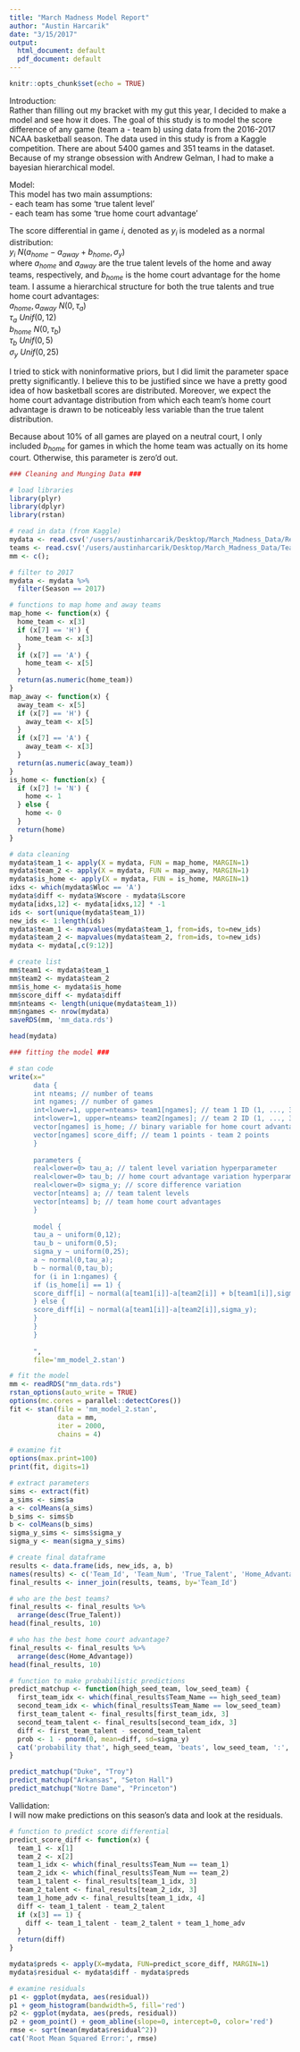 ```yaml
---
title: "March Madness Model Report"
author: "Austin Harcarik"
date: "3/15/2017"
output:
  html_document: default
  pdf_document: default
---
```


```r
knitr::opts_chunk$set(echo = TRUE)
```

Introduction:  
Rather than filling out my bracket with my gut this year, I decided to make a model and see how it does. The goal of this study is to model the score difference of any game (team a - team b) using data from the 2016-2017 NCAA basketball season. The data used in this study is from a Kaggle competition. There are about 5400 games and 351 teams in the dataset. Because of my strange obsession with Andrew Gelman, I had to make a bayesian hierarchical model. 

Model:  
This model has two main assumptions:  
- each team has some 'true talent level'  
- each team has some 'true home court advantage'   

The score differential in game $i$, denoted as $y_i$ is modeled as a normal distribution:  
$y_i ~ N(a_{home} - a_{away} + b_{home}, \sigma_y)$  
where $a_{home}$ and $a_{away}$ are the true talent levels of the home and away teams, respectively, and $b_{home}$ is the home court advantage for the home team. I assume a hierarchical structure for both the true talents and true home court advantages:  
$a_{home}, a_{away} ~ N(0, \tau_a)$  
$\tau_a ~ Unif(0, 12)$  
$b_{home} ~ N(0, \tau_b)$  
$\tau_b ~ Unif(0, 5)$  
$\sigma_y ~ Unif(0, 25)$  

I tried to stick with noninformative priors, but I did limit the parameter space pretty significantly. I believe this to be justified since we have a pretty good idea of how basketball scores are distributed. Moreover, we expect the home court advantage distribution from which each team's home court advantage is drawn to be noticeably less variable than the true talent distribution. 

Because about 10% of all games are played on a neutral court, I only included $b_{home}$ for games in which the home team was actually on its home court. Otherwise, this parameter is zero'd out. 

```r
### Cleaning and Munging Data ### 

# load libraries
library(plyr)
library(dplyr)
library(rstan)

# read in data (from Kaggle)
mydata <- read.csv('/users/austinharcarik/Desktop/March_Madness_Data/RegularSeasonCompactResults.csv')
teams <- read.csv('/users/austinharcarik/Desktop/March_Madness_Data/Teams.csv')
mm <- c();

# filter to 2017
mydata <- mydata %>%
  filter(Season == 2017)

# functions to map home and away teams 
map_home <- function(x) {
  home_team <- x[3]
  if (x[7] == 'H') {
    home_team <- x[3]
  }
  if (x[7] == 'A') {
    home_team <- x[5]
  }
  return(as.numeric(home_team))
}
map_away <- function(x) {
  away_team <- x[5]
  if (x[7] == 'H') {
    away_team <- x[5]
  }
  if (x[7] == 'A') {
    away_team <- x[3]
  }
  return(as.numeric(away_team))
}
is_home <- function(x) {
  if (x[7] != 'N') {
    home <- 1
  } else {
    home <- 0
  }
  return(home)
}

# data cleaning 
mydata$team_1 <- apply(X = mydata, FUN = map_home, MARGIN=1)
mydata$team_2 <- apply(X = mydata, FUN = map_away, MARGIN=1)
mydata$is_home <- apply(X = mydata, FUN = is_home, MARGIN=1)
idxs <- which(mydata$Wloc == 'A')
mydata$diff <- mydata$Wscore - mydata$Lscore
mydata[idxs,12] <- mydata[idxs,12] * -1
ids <- sort(unique(mydata$team_1))
new_ids <- 1:length(ids)
mydata$team_1 <- mapvalues(mydata$team_1, from=ids, to=new_ids)
mydata$team_2 <- mapvalues(mydata$team_2, from=ids, to=new_ids)
mydata <- mydata[,c(9:12)]

# create list 
mm$team1 <- mydata$team_1
mm$team2 <- mydata$team_2
mm$is_home <- mydata$is_home
mm$score_diff <- mydata$diff
mm$nteams <- length(unique(mydata$team_1))
mm$ngames <- nrow(mydata)
saveRDS(mm, 'mm_data.rds')

head(mydata)
```

```r
### fitting the model ###

# stan code 
write(x="
      data {
      int nteams; // number of teams 
      int ngames; // number of games
      int<lower=1, upper=nteams> team1[ngames]; // team 1 ID (1, ..., 351)
      int<lower=1, upper=nteams> team2[ngames]; // team 2 ID (1, ..., 351)
      vector[ngames] is_home; // binary variable for home court advantage 
      vector[ngames] score_diff; // team 1 points - team 2 points 
      }
      
      parameters {
      real<lower=0> tau_a; // talent level variation hyperparameter
      real<lower=0> tau_b; // home court advantage variation hyperparameter
      real<lower=0> sigma_y; // score difference variation 
      vector[nteams] a; // team talent levels 
      vector[nteams] b; // team home court advantages
      }
      
      model {
      tau_a ~ uniform(0,12);
      tau_b ~ uniform(0,5);
      sigma_y ~ uniform(0,25);
      a ~ normal(0,tau_a);
      b ~ normal(0,tau_b);
      for (i in 1:ngames) {
      if (is_home[i] == 1) {
      score_diff[i] ~ normal(a[team1[i]]-a[team2[i]] + b[team1[i]],sigma_y);
      } else {
      score_diff[i] ~ normal(a[team1[i]]-a[team2[i]],sigma_y);
      }
      } 
      } 
      
      ", 
      file='mm_model_2.stan')

# fit the model 
mm <- readRDS("mm_data.rds")
rstan_options(auto_write = TRUE)
options(mc.cores = parallel::detectCores())
fit <- stan(file = 'mm_model_2.stan', 
            data = mm, 
            iter = 2000, 
            chains = 4)

# examine fit
options(max.print=100)
print(fit, digits=1)
```

```r
# extract parameters 
sims <- extract(fit)
a_sims <- sims$a
a <- colMeans(a_sims)
b_sims <- sims$b
b <- colMeans(b_sims)
sigma_y_sims <- sims$sigma_y
sigma_y <- mean(sigma_y_sims)

# create final dataframe
results <- data.frame(ids, new_ids, a, b)
names(results) <- c('Team_Id', 'Team_Num', 'True_Talent', 'Home_Advantage')
final_results <- inner_join(results, teams, by='Team_Id')

# who are the best teams? 
final_results <- final_results %>%
  arrange(desc(True_Talent))
head(final_results, 10)

# who has the best home court advantage?
final_results <- final_results %>%
  arrange(desc(Home_Advantage))
head(final_results, 10)

# function to make probabilistic predictions
predict_matchup <- function(high_seed_team, low_seed_team) {
  first_team_idx <- which(final_results$Team_Name == high_seed_team)
  second_team_idx <- which(final_results$Team_Name == low_seed_team)
  first_team_talent <- final_results[first_team_idx, 3]
  second_team_talent <- final_results[second_team_idx, 3]
  diff <- first_team_talent - second_team_talent
  prob <- 1 - pnorm(0, mean=diff, sd=sigma_y)
  cat('probability that', high_seed_team, 'beats', low_seed_team, ':', prob)
}

predict_matchup("Duke", "Troy")
predict_matchup("Arkansas", "Seton Hall")
predict_matchup("Notre Dame", "Princeton")
```

Vallidation:  
I will now make predictions on this season's data and look at the residuals. 
```r
# function to predict score differential 
predict_score_diff <- function(x) {
  team_1 <- x[1]
  team_2 <- x[2]
  team_1_idx <- which(final_results$Team_Num == team_1)
  team_2_idx <- which(final_results$Team_Num == team_2)
  team_1_talent <- final_results[team_1_idx, 3]
  team_2_talent <- final_results[team_2_idx, 3]
  team_1_home_adv <- final_results[team_1_idx, 4]
  diff <- team_1_talent - team_2_talent
  if (x[3] == 1) {
    diff <- team_1_talent - team_2_talent + team_1_home_adv
  }
  return(diff)
}

mydata$preds <- apply(X=mydata, FUN=predict_score_diff, MARGIN=1)
mydata$residual <- mydata$diff - mydata$preds

# examine residuals 
p1 <- ggplot(mydata, aes(residual)) 
p1 + geom_histogram(bandwidth=5, fill='red')
p2 <- ggplot(mydata, aes(preds, residual))
p2 + geom_point() + geom_abline(slope=0, intercept=0, color='red')
rmse <- sqrt(mean(mydata$residual^2))
cat('Root Mean Squared Error:', rmse)
```





